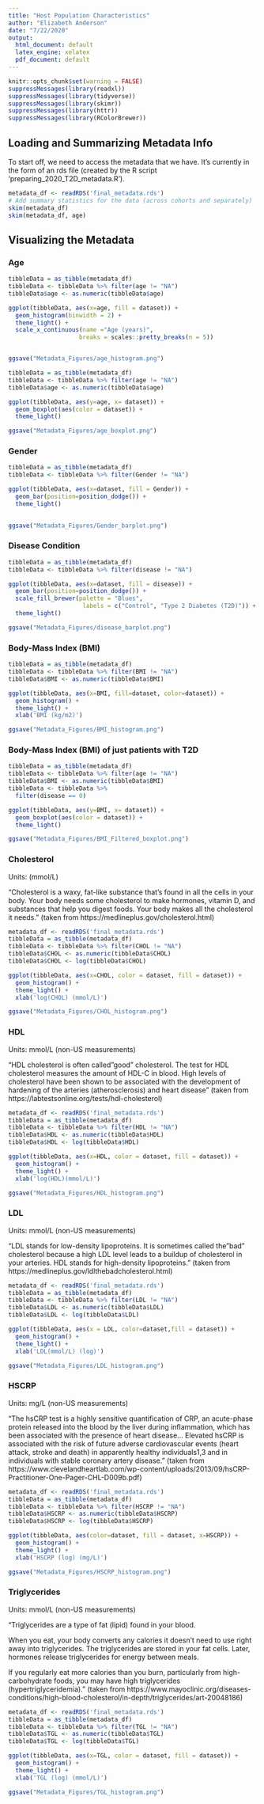 ```yaml
---
title: "Host Population Characteristics"
author: "Elizabeth Anderson"
date: "7/22/2020"
output:
  html_document: default
  latex_engine: xelatex
  pdf_document: default
---
```


```r
knitr::opts_chunk$set(warning = FALSE)
suppressMessages(library(readxl))
suppressMessages(library(tidyverse))
suppressMessages(library(skimr))
suppressMessages(library(httr))
suppressMessages(library(RColorBrewer))
```

## Loading and Summarizing Metadata Info

To start off, we need to access the metadata that we have. It's currently in the form of an rds file (created by the R script 'preparing_2020_T2D_metadata.R').

```r
metadata_df <- readRDS('final_metadata.rds')
# Add summary statistics for the data (across cohorts and separately)
skim(metadata_df)
skim(metadata_df, age)
```

## Visualizing the Metadata

### Age

```r
tibbleData = as_tibble(metadata_df)
tibbleData <- tibbleData %>% filter(age != "NA")
tibbleData$age <- as.numeric(tibbleData$age)

ggplot(tibbleData, aes(x=age, fill = dataset)) +
  geom_histogram(binwidth = 2) + 
  theme_light() +  
  scale_x_continuous(name ="Age (years)", 
                    breaks = scales::pretty_breaks(n = 5)) 


ggsave("Metadata_Figures/age_histogram.png")
```

```r
tibbleData = as_tibble(metadata_df)
tibbleData <- tibbleData %>% filter(age != "NA")
tibbleData$age <- as.numeric(tibbleData$age)

ggplot(tibbleData, aes(y=age, x= dataset)) +
  geom_boxplot(aes(color = dataset)) + 
  theme_light() 

ggsave("Metadata_Figures/age_boxplot.png")
```

### Gender 

```r
tibbleData = as_tibble(metadata_df)
tibbleData <- tibbleData %>% filter(Gender != "NA")

ggplot(tibbleData, aes(x=dataset, fill = Gender)) +
  geom_bar(position=position_dodge()) + 
  theme_light() 
  

ggsave("Metadata_Figures/Gender_barplot.png")
```

### Disease Condition
```r
tibbleData = as_tibble(metadata_df)
tibbleData <- tibbleData %>% filter(disease != "NA")

ggplot(tibbleData, aes(x=dataset, fill = disease)) +
  geom_bar(position=position_dodge()) + 
  scale_fill_brewer(palette = "Blues",
                     labels = c("Control", "Type 2 Diabetes (T2D)")) +
  theme_light() 

ggsave("Metadata_Figures/disease_barplot.png")
```

### Body-Mass Index (BMI)
```r
tibbleData = as_tibble(metadata_df)
tibbleData <- tibbleData %>% filter(BMI != "NA")
tibbleData$BMI <- as.numeric(tibbleData$BMI)

ggplot(tibbleData, aes(x=BMI, fill=dataset, color=dataset)) +
  geom_histogram() + 
  theme_light() + 
  xlab('BMI (kg/m2)') 

ggsave("Metadata_Figures/BMI_histogram.png")
```

### Body-Mass Index (BMI) of just patients with T2D
```r
tibbleData = as_tibble(metadata_df)
tibbleData <- tibbleData %>% filter(age != "NA")
tibbleData$BMI <- as.numeric(tibbleData$BMI)
tibbleData <- tibbleData %>%
  filter(disease == 0)

ggplot(tibbleData, aes(y=BMI, x= dataset)) +
  geom_boxplot(aes(color = dataset)) + 
  theme_light() 

ggsave("Metadata_Figures/BMI_Filtered_boxplot.png")
```
### Cholesterol
Units: (mmol/L)

"Cholesterol is a waxy, fat-like substance that's found in all the cells in your body. Your body needs some cholesterol to make hormones, vitamin D, and substances that help you digest foods. Your body makes all the cholesterol it needs." (taken from https://medlineplus.gov/cholesterol.html)
```r
metadata_df <- readRDS('final_metadata.rds')
tibbleData = as_tibble(metadata_df)
tibbleData <- tibbleData %>% filter(CHOL != "NA")
tibbleData$CHOL <- as.numeric(tibbleData$CHOL)
tibbleData$CHOL <- log(tibbleData$CHOL)

ggplot(tibbleData, aes(x=CHOL, color = dataset, fill = dataset)) +
  geom_histogram() + 
  theme_light() + 
  xlab('log(CHOL) (mmol/L)') 

ggsave("Metadata_Figures/CHOL_histogram.png")
```

### HDL 
Units: mmol/L (non-US measurements)

"HDL cholesterol is often called "good" cholesterol. The test for HDL cholesterol measures the amount of HDL-C in blood. High levels of cholesterol have been shown to be associated with the development of hardening of the arteries (atherosclerosis) and heart disease" (taken from https://labtestsonline.org/tests/hdl-cholesterol)
```r
metadata_df <- readRDS('final_metadata.rds')
tibbleData = as_tibble(metadata_df)
tibbleData <- tibbleData %>% filter(HDL != "NA")
tibbleData$HDL <- as.numeric(tibbleData$HDL)
tibbleData$HDL <- log(tibbleData$HDL)

ggplot(tibbleData, aes(x=HDL, color = dataset, fill = dataset)) +
  geom_histogram() + 
  theme_light() + 
  xlab('log(HDL)(mmol/L)') 

ggsave("Metadata_Figures/HDL_histogram.png")
```

### LDL
Units: mmol/L (non-US measurements)

"LDL stands for low-density lipoproteins. It is sometimes called the "bad" cholesterol because a high LDL level leads to a buildup of cholesterol in your arteries. HDL stands for high-density lipoproteins." (taken from https://medlineplus.gov/ldlthebadcholesterol.html)
```r
metadata_df <- readRDS('final_metadata.rds')
tibbleData = as_tibble(metadata_df)
tibbleData <- tibbleData %>% filter(LDL != "NA")
tibbleData$LDL <- as.numeric(tibbleData$LDL)
tibbleData$LDL <- log(tibbleData$LDL)

ggplot(tibbleData, aes(x = LDL, color=dataset,fill = dataset)) +
  geom_histogram() + 
  theme_light() + 
  xlab('LDL(mmol/L) (log)') 

ggsave("Metadata_Figures/LDL_histogram.png")
```


### HSCRP
Units: mg/L (non-US measurements)

"The hsCRP test is a highly sensitive quantification of CRP, an acute-phase protein released into the blood by the liver during inflammation, which has been associated with the presence of heart disease... Elevated hsCRP is associated with the risk of future adverse cardiovascular events (heart attack, stroke and death) in apparently healthy individuals1,3 and in individuals with stable coronary artery disease." (taken from https://www.clevelandheartlab.com/wp-content/uploads/2013/09/hsCRP-Practitioner-One-Pager-CHL-D009b.pdf)
```r
metadata_df <- readRDS('final_metadata.rds')
tibbleData = as_tibble(metadata_df)
tibbleData <- tibbleData %>% filter(HSCRP != "NA")
tibbleData$HSCRP <- as.numeric(tibbleData$HSCRP)
tibbleData$HSCRP <- log(tibbleData$HSCRP)

ggplot(tibbleData, aes(color=dataset, fill = dataset, x=HSCRP)) +
  geom_histogram() + 
  theme_light() + 
  xlab('HSCRP (log) (mg/L)') 

ggsave("Metadata_Figures/HSCRP_histogram.png")
```


### Triglycerides 
Units: mmol/L (non-US measurements)

"Triglycerides are a type of fat (lipid) found in your blood.

When you eat, your body converts any calories it doesn't need to use right away into triglycerides. The triglycerides are stored in your fat cells. Later, hormones release triglycerides for energy between meals.

If you regularly eat more calories than you burn, particularly from high-carbohydrate foods, you may have high triglycerides (hypertriglyceridemia)." (taken from https://www.mayoclinic.org/diseases-conditions/high-blood-cholesterol/in-depth/triglycerides/art-20048186)

```r
metadata_df <- readRDS('final_metadata.rds')
tibbleData = as_tibble(metadata_df)
tibbleData <- tibbleData %>% filter(TGL != "NA")
tibbleData$TGL <- as.numeric(tibbleData$TGL)
tibbleData$TGL <- log(tibbleData$TGL)

ggplot(tibbleData, aes(x=TGL, color = dataset, fill = dataset)) +
  geom_histogram() + 
  theme_light() + 
  xlab('TGL (log) (mmol/L)') 

ggsave("Metadata_Figures/TGL_histogram.png")
```